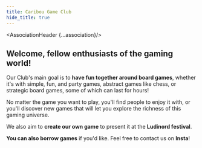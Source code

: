 ```yaml
---
title: Caribou Game Club
hide_title: true
---
```





<AssociationHeader {...association}/>

## Welcome, fellow enthusiasts of the gaming world!

Our Club's main goal is to **have fun together around board games**, whether it's with simple, fun, and party games, abstract games like chess, or strategic board games, some of which can last for hours!

No matter the game you want to play, you'll find people to enjoy it with, or you'll discover new games that will let you explore the richness of this gaming universe.

We also aim to **create our own game** to present it at the **Ludinord festival**.

**You can also borrow games** if you'd like. Feel free to contact us on **Insta**!

